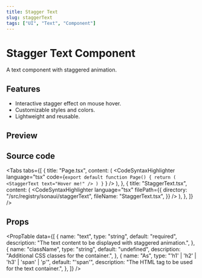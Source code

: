 ```yaml
---
title: Stagger Text
slug: staggerText
tags: ["UI", "Text", "Component"]
---
```


# Stagger Text Component

A text component with staggered animation.

## Features

- Interactive stagger effect on mouse hover.
- Customizable styles and colors.
- Lightweight and reusable.

## Preview

<ComponentPreview componentPath="StaggerText_ex1.tsx" />

## Source code

<Tabs
  tabs={[
        {
      title: "Page.tsx",
      content: (
        <CodeSyntaxHighlighter
          language="tsx"
          code={`export default function Page() {
    return (
          <StaggerText text="Hover me!" />
    )
}`
          }
        />
      ),
    },
    {
      title: "StaggerText.tsx",
      content: (
        <CodeSyntaxHighlighter
          language="tsx"
          filePath={{
            directory: "/src/registry/sonaui/staggerText",
            fileName: "StaggerText.tsx",
          }}
        />
      ),
    },
  ]}
/>

## Props

<PropTable data={[
  {
    name: "text",
    type: "string",
    default: "required",
    description: "The text content to be displayed with staggered animation.",
  },
  {
    name: "className",
    type: "string",
    default: "undefined",
    description: "Additional CSS classes for the container.",
  },
  {
    name: "As",
    type: "'h1' | 'h2' | 'h3' | 'span' | 'p'",
    default: "'span'",
    description: "The HTML tag to be used for the text container.",
  },
]} />
